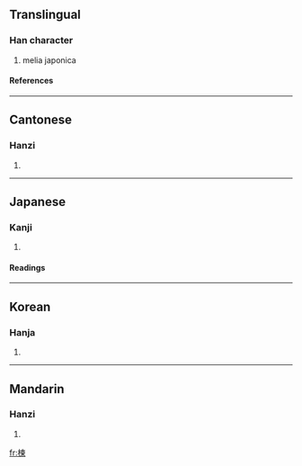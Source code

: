 ==Translingual==
===Han character===
{{Han char|rn=75|rad=木|as=09|sn=13|four=4599<sub>6</sub>|canj=木木田火 (DDWF)}}
# melia japonica
====References====
{{Han ref|kx=0540.070|dkj=15148|dj=0927.140|hdz=21245.090|uh=695D|ud=26973|bh=B7AF|bd=47023}}

----
==Cantonese==
===Hanzi===
{{yue-hanzi|jyut=|y=lin6}}
# {{defn|Cantonese}}

----
==Japanese==
===Kanji===
{{ja-kanji|grade=|rs=木09}}
# {{defn|Japanese}} 
====Readings====
{{ja-readings|on=[[れん]] (ren)|kun=[[おうち]] (ouchi)}}

----
==Korean==
===Hanja===
{{ko-hanja|hangeul=련>연|eumhun=|rv=ryeon>yeon|mr=ryŏn>yŏn|y=lyen>yen}}
# {{defn|Korean}}

----
==Mandarin==
===Hanzi===
{{cmn-hanzi|pin=[[liàn]] ([[lian4]])|wg=lien<sup>4</sup>}}
# {{defn|Mandarin}}

[[fr:楝]]